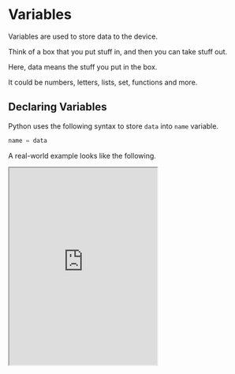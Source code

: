 # Variables

Variables are used to store data to the device.

Think of a box that you put stuff in, and then you can take stuff out.

Here, data means the stuff you put in the box.

It could be numbers, letters, lists, set, functions and more.

## Declaring Variables

Python uses the following syntax to store `data` into `name` variable.

```py
name = data
```

A real-world example looks like the following.

<iframe
  loading="lazy"
  title="Python Playground"
  src="https://trinket.io/embed/python/a5d980683b"
  height="400"
/>

## Using Variables

After saving the data into the variable, use can use whatever were saved in the variable.

However, the point of the variable is that you could change it (it is dynamic).

So, to access the variables, just reference it using the name of the variable.

```py
name = 'John'
print(name)
```

## Rules for the name

There are a few rules for the name of the variable.

If you do not follow these rules, error will be thrown (you won't be able to run the code).

1. Only English and other letters, numbers, underscores(\_) is allowed.
2. The first letter cannot be a number (Something like `1name` is not allowed).
3. The name cannot be a reserved word (Something like `if` is not allowed).


<Quiz
  quiz={{
    quizTitle: 'Python Quiz 2',
    quizSynopsis: 'Quiz about variables! Test your knowledge about variables!',
    nrOfQuestions: '2',
    questions: [
      {
        question: 'Select the correct variable name for the following',
        questionType: 'text',
        answerSelectionType: 'single',
        answers: ['!ilovepython', '#ilovepython', 'i@python', 'i_love_python'],
        correctAnswer: '4',
        explanation: 'Characters such as !#@ is not allowed.',
        point: '40'
      },
      {
        question: 'Store inputed data into the variable name',
        questionType: 'text',
        answerSelectionType: 'single',
        answers: [
          'name = input("name: ")',
          'input("name: ") = name',
          'input = name("name: ")',
          'name("name: ") = input'
        ],
        correctAnswer: '1',
        explanation:
          'input() returns what was inputed by the user. You can store it by assigning the value to a variable.',
        point: '60'
      }
    ]
  }}
/>
